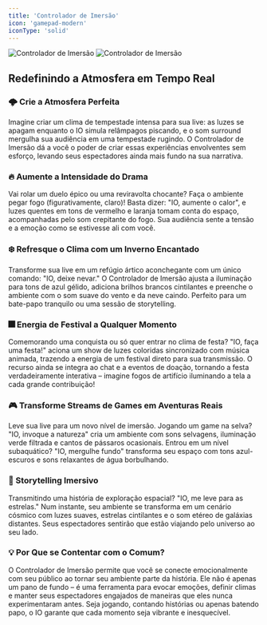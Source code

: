 ```yaml
---
title: 'Controlador de Imersão'
icon: 'gamepad-modern'
iconType: 'solid'
---
```


<img
  className="block dark:hidden"
  src="/images/features/immersion_controller_light.png"
  alt="Controlador de Imersão"
/>
<img
  className="hidden dark:block"
  src="/images/features/immersion_controller_dark.png"
  alt="Controlador de Imersão"
/>

## Redefinindo a Atmosfera em Tempo Real

### 🌩️ Crie a Atmosfera Perfeita

Imagine criar um clima de tempestade intensa para sua live: as luzes se apagam enquanto o IO simula relâmpagos piscando, e o som surround mergulha sua audiência em uma tempestade rugindo. O Controlador de Imersão dá a você o poder de criar essas experiências envolventes sem esforço, levando seus espectadores ainda mais fundo na sua narrativa.

### 🔥 Aumente a Intensidade do Drama

Vai rolar um duelo épico ou uma reviravolta chocante? Faça o ambiente pegar fogo (figurativamente, claro)! Basta dizer: "IO, aumente o calor", e luzes quentes em tons de vermelho e laranja tomam conta do espaço, acompanhadas pelo som crepitante do fogo. Sua audiência sente a tensão e a emoção como se estivesse ali com você.

### ❄️ Refresque o Clima com um Inverno Encantado

Transforme sua live em um refúgio ártico aconchegante com um único comando: "IO, deixe nevar." O Controlador de Imersão ajusta a iluminação para tons de azul gélido, adiciona brilhos brancos cintilantes e preenche o ambiente com o som suave do vento e da neve caindo. Perfeito para um bate-papo tranquilo ou uma sessão de storytelling.

### 🎆 Energia de Festival a Qualquer Momento

Comemorando uma conquista ou só quer entrar no clima de festa? "IO, faça uma festa!" aciona um show de luzes coloridas sincronizado com música animada, trazendo a energia de um festival direto para sua transmissão. O recurso ainda se integra ao chat e a eventos de doação, tornando a festa verdadeiramente interativa – imagine fogos de artifício iluminando a tela a cada grande contribuição!

### 🎮 Transforme Streams de Games em Aventuras Reais
Leve sua live para um novo nível de imersão. Jogando um game na selva? "IO, invoque a natureza" cria um ambiente com sons selvagens, iluminação verde filtrada e cantos de pássaros ocasionais. Entrou em um nível subaquático? "IO, mergulhe fundo" transforma seu espaço com tons azul-escuros e sons relaxantes de água borbulhando.

### 🌌 Storytelling Imersivo

Transmitindo uma história de exploração espacial? "IO, me leve para as estrelas." Num instante, seu ambiente se transforma em um cenário cósmico com luzes suaves, estrelas cintilantes e o som etéreo de galáxias distantes. Seus espectadores sentirão que estão viajando pelo universo ao seu lado.

### 💡 Por Que se Contentar com o Comum?
O Controlador de Imersão permite que você se conecte emocionalmente com seu público ao tornar seu ambiente parte da história. Ele não é apenas um pano de fundo – é uma ferramenta para evocar emoções, definir climas e manter seus espectadores engajados de maneiras que eles nunca experimentaram antes. Seja jogando, contando histórias ou apenas batendo papo, o IO garante que cada momento seja vibrante e inesquecível. 
